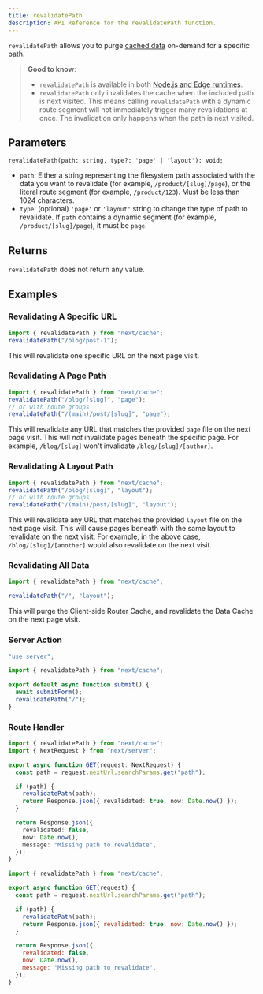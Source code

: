 ```yaml
---
title: revalidatePath
description: API Reference for the revalidatePath function.
---
```


`revalidatePath` allows you to purge [cached data](/docs/app/building-your-application/caching) on-demand for a specific path.

> **Good to know**:
>
> - `revalidatePath` is available in both [Node.js and Edge runtimes](/docs/app/building-your-application/rendering/edge-and-nodejs-runtimes).
> - `revalidatePath` only invalidates the cache when the included path is next visited. This means calling `revalidatePath` with a dynamic route segment will not immediately trigger many revalidations at once. The invalidation only happens when the path is next visited.

## Parameters

```tsx
revalidatePath(path: string, type?: 'page' | 'layout'): void;
```

- `path`: Either a string representing the filesystem path associated with the data you want to revalidate (for example, `/product/[slug]/page`), or the literal route segment (for example, `/product/123`). Must be less than 1024 characters.
- `type`: (optional) `'page'` or `'layout'` string to change the type of path to revalidate. If `path` contains a dynamic segment (for example, `/product/[slug]/page`), it must be `page`.

## Returns

`revalidatePath` does not return any value.

## Examples

### Revalidating A Specific URL

```ts
import { revalidatePath } from "next/cache";
revalidatePath("/blog/post-1");
```

This will revalidate one specific URL on the next page visit.

### Revalidating A Page Path

```ts
import { revalidatePath } from "next/cache";
revalidatePath("/blog/[slug]", "page");
// or with route groups
revalidatePath("/(main)/post/[slug]", "page");
```

This will revalidate any URL that matches the provided `page` file on the next page visit. This will _not_ invalidate pages beneath the specific page. For example, `/blog/[slug]` won't invalidate `/blog/[slug]/[author]`.

### Revalidating A Layout Path

```ts
import { revalidatePath } from "next/cache";
revalidatePath("/blog/[slug]", "layout");
// or with route groups
revalidatePath("/(main)/post/[slug]", "layout");
```

This will revalidate any URL that matches the provided `layout` file on the next page visit. This will cause pages beneath with the same layout to revalidate on the next visit. For example, in the above case, `/blog/[slug]/[another]` would also revalidate on the next visit.

### Revalidating All Data

```ts
import { revalidatePath } from "next/cache";

revalidatePath("/", "layout");
```

This will purge the Client-side Router Cache, and revalidate the Data Cache on the next page visit.

### Server Action

```ts filename="app/actions.ts" switcher
"use server";

import { revalidatePath } from "next/cache";

export default async function submit() {
  await submitForm();
  revalidatePath("/");
}
```

### Route Handler

```ts filename="app/api/revalidate/route.ts" switcher
import { revalidatePath } from "next/cache";
import { NextRequest } from "next/server";

export async function GET(request: NextRequest) {
  const path = request.nextUrl.searchParams.get("path");

  if (path) {
    revalidatePath(path);
    return Response.json({ revalidated: true, now: Date.now() });
  }

  return Response.json({
    revalidated: false,
    now: Date.now(),
    message: "Missing path to revalidate",
  });
}
```

```js filename="app/api/revalidate/route.js" switcher
import { revalidatePath } from "next/cache";

export async function GET(request) {
  const path = request.nextUrl.searchParams.get("path");

  if (path) {
    revalidatePath(path);
    return Response.json({ revalidated: true, now: Date.now() });
  }

  return Response.json({
    revalidated: false,
    now: Date.now(),
    message: "Missing path to revalidate",
  });
}
```
